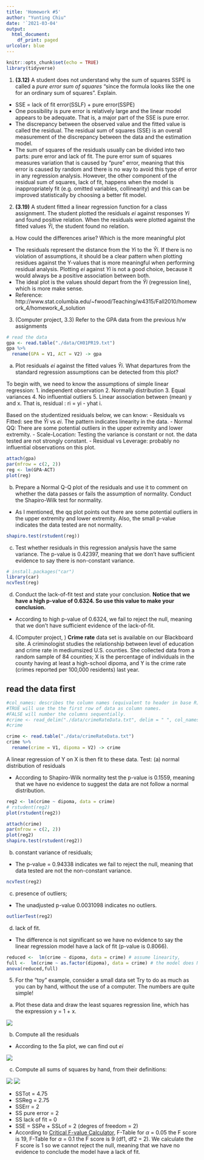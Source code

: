 ```yaml
---
title: 'Homework #5'
author: "Yunting Chiu"
date: '`2021-03-04'
output:
  html_document:
    df_print: paged
urlcolor: blue
---
```


```r
knitr::opts_chunk$set(echo = TRUE)
library(tidyverse)
```

1. **(3.12)** A student does not understand why the sum of squares SSPE is called a *pure error sum
of squares* “since the formula looks like the one for an ordinary sum of squares”. Explain.
- SSE = lack of fit error(SSLF) + pure error(SSPE)
- One possibility is pure error is relatively large and the linear model appears to be adequate. That is, a major part of the SSE is pure error.
- The discrepancy between the observed value and the fitted value is called the residual. The residual sum of squares (SSE) is an overall measurement of the discrepancy between the data and the estimation model. 
- The sum of squares of the residuals usually can be divided into two parts: pure error and lack of fit. The pure error sum of squares measures variation that is caused by “pure” error, meaning that this error is caused by random and there is no way to avoid this type of error in any regression analysis. However, the other component of the residual sum of squares, lack of fit, happens when the model is inappropriately fit (e.g. omitted variables, collinearity) and this can be improved statistically by choosing a better fit model.


2. **(3.19)** A student fitted a linear regression function for a class assignment. The student plotted the residuals $ei$ against responses $Yi$ and found positive relation. When the residuals were plotted against the fitted values $\hat{Y}i$, the student found no relation.

(a) How could the differences arise? Which is the more meaningful plot
- The residuals represent the distance from the $Yi$ to the $\hat{Y}i$. If there is no violation of assumptions, it should be a clear pattern when plotting residues against the Y-values that is more meaningful when performing residual analysis. Plotting $ei$ against $Yi$ is not a good choice, because it would always be a positive association between both.
- The ideal plot is the values should depart from the $\hat{Y}i$ (regression line), which is more make sense.
- Reference: http://www.stat.columbia.edu/~fwood/Teaching/w4315/Fall2010/homework_4/homework_4_solution

3. (Computer project, 3.3) Refer to the GPA data from the previous h/w assignments
```r
# read the data
gpa <- read.table("./data/CH01PR19.txt")
gpa %>%
  rename(GPA = V1, ACT = V2) -> gpa
```
(a) Plot residuals $ei$ against the fitted values $\hat{Y}i$. What departures from the standard regression assumptions can be detected from this plot?

To begin with, we need to know the assumptions of simple linear regression:
  1. independent observation
  2. Normally distribution
  3. Equal variances
  4. No influential outliers
  5. Linear association between (mean) y and x. That is, residual : ri = yi - yhat i.
  
Based on the studentized residuals below, we can know:
- Residuals vs Fitted: see the $\hat{Y}i$ vs $ei$. The pattern indicates linearity in the data.
- Normal QQ: There are some potential outliers in the upper extremity and lower extremity.
- Scale-Location: Testing the variance is constant or not. the data tested are not strongly constant.
- Residual vs Leverage: probably no influential observations on this plot.
```r
attach(gpa)
par(mfrow = c(2, 2))
reg <- lm(GPA~ACT)
plot(reg)
```

(b) Prepare a Normal Q-Q plot of the residuals and use it to comment on whether the data passes or fails the assumption of normality. Conduct the Shapiro-Wilk test for normality.
- As I mentioned, the qq plot points out there are some potential outliers in the upper extremity and lower extremity. Also, the small p-value indicates the data tested are not normality. 
```r
shapiro.test(rstudent(reg))
```

(c) Test whether residuals in this regression analysis have the same variance.
The p-value is 0.42397, meaning that we don't have sufficient evidence to say there is non-constant variance.
```r
# install.packages("car")
library(car)
ncvTest(reg)
```

(d) Conduct the lack-of-fit test and state your conclusion.
**Notice that we have a high p-value of 0.6324. So use this value to make your conclusion.**
- According to high p-value of 0.6324, we fail to reject the null, meaning that we don't have sufficient evidence of the lack-of-fit.

4. (Computer project, ) **Crime rate** data set is available on our Blackboard site.
A criminologist studies the relationship between level of education and crime rate in mediumsized U.S. counties. She collected data from a random sample of 84 counties; X is the percentage of individuals in the county having at least a high-school dipoma, and Y is the crime rate (crimes reported per 100,000 residents) last year.

## read the data first
```r
#col_names: describes the column names (equivalent to header in base R). It has three possible values:
#TRUE will use the the first row of data as column names.
#FALSE will number the columns sequentially.
#crime <- read_delim("./data/crimeRateData.txt", delim = " ", col_names = FALSE)
#crime

crime <- read.table("./data/crimeRateData.txt")
crime %>%
  rename(crime = V1, dipoma = V2) -> crime
```
A linear regression of Y on X is then fit to these data. Test:
(a) normal distribution of residuals

- According to Shapiro-Wilk normality test the p-value is 0.1559, meaning that we have no evidence to suggest the data are not follow a normal distribution.
```r
reg2 <- lm(crime ~ dipoma, data = crime)
# rstudent(reg2)
plot(rstudent(reg2))

attach(crime)
par(mfrow = c(2, 2))
plot(reg2)
shapiro.test(rstudent(reg2))
```
(b) constant variance of residuals;
- The p-value = 0.94338 indicates we fail to reject the null, meaning that data tested are not the non-constant variance. 
```r
ncvTest(reg2)
```
(c) presence of outliers;
- The unadjusted p-value 0.0031098 indicates no outliers.
```r
outlierTest(reg2)
```
(d) lack of fit.
- The difference is not significant so we have no evidence to say the linear regression model have a lack of fit (p-value is 0.8066).
```r
reduced <-  lm(crime ~ dipoma, data = crime) # assume linearity,
full <-  lm(crime ~ as.factor(dipoma), data = crime) # the model does NOT assume linearity
anova(reduced,full) 
```

5. For the “toy” example, consider a small data set
Try to do as much as you can by hand, without the use of a computer. The numbers are quite simple!
(a) Plot these data and draw the least squares regression line, which has the expression y = 1 + x.

![](pics/5a.png)


(b) Compute all the residuals
- According to the 5a plot, we can find out $ei$

![](pics/5b.png)

(c) Compute all sums of squares by hand, from their definitions:

![](pics/5c1.png)
![](pics/5c2.png)

- SSTot = 4.75
- SSReg = 2.75
- SSErr = 2
- SS pure error = 2
- SS lack of fit = 0
- SSE = SSPe + SSLof = 2 (degres of freedom = 2)
- According to [Critical F-value Calculator](https://www.danielsoper.com/statcalc/calculator.aspx?id=4), F-Table for $\alpha$ = 0.05 the F score is 19, F-Table for $\alpha$ = 0.1 the F score is 9 (df1, df2 = 2). We calculate the F score is 1 so we cannot reject the null, meaning that we have no evidence to conclude the model have a lack of fit.

